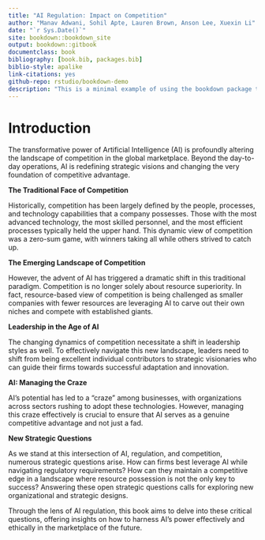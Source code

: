 ```yaml
--- 
title: "AI Regulation: Impact on Competition"
author: "Manav Adwani, Sohil Apte, Lauren Brown, Anson Lee, Xuexin Li"
date: "`r Sys.Date()`"
site: bookdown::bookdown_site
output: bookdown::gitbook
documentclass: book
bibliography: [book.bib, packages.bib]
biblio-style: apalike
link-citations: yes
github-repo: rstudio/bookdown-demo
description: "This is a minimal example of using the bookdown package to write a book. The output format for this example is bookdown::gitbook."
---
```


# Introduction

The transformative power of Artificial Intelligence (AI) is profoundly altering the landscape of competition in the global marketplace. Beyond the day-to-day operations, AI is redefining strategic visions and changing the very foundation of competitive advantage.

**The Traditional Face of Competition**

Historically, competition has been largely defined by the people, processes, and technology capabilities that a company possesses. Those with the most advanced technology, the most skilled personnel, and the most efficient processes typically held the upper hand. This dynamic view of competition was a zero-sum game, with winners taking all while others strived to catch up.

**The Emerging Landscape of Competition**

However, the advent of AI has triggered a dramatic shift in this traditional paradigm. Competition is no longer solely about resource superiority. In fact, resource-based view of competition is being challenged as smaller companies with fewer resources are leveraging AI to carve out their own niches and compete with established giants.

**Leadership in the Age of AI**

The changing dynamics of competition necessitate a shift in leadership styles as well. To effectively navigate this new landscape, leaders need to shift from being excellent individual contributors to strategic visionaries who can guide their firms towards successful adaptation and innovation.

**AI: Managing the Craze**

AI's potential has led to a "craze" among businesses, with organizations across sectors rushing to adopt these technologies. However, managing this craze effectively is crucial to ensure that AI serves as a genuine competitive advantage and not just a fad.

**New Strategic Questions**

As we stand at this intersection of AI, regulation, and competition, numerous strategic questions arise. How can firms best leverage AI while navigating regulatory requirements? How can they maintain a competitive edge in a landscape where resource possession is not the only key to success? Answering these open strategic questions calls for exploring new organizational and strategic designs.

Through the lens of AI regulation, this book aims to delve into these critical questions, offering insights on how to harness AI's power effectively and ethically in the marketplace of the future.
